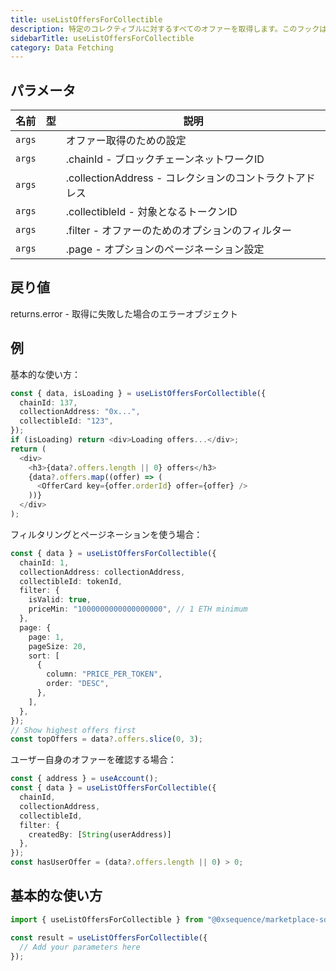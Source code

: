 ```yaml
---
title: useListOffersForCollectible
description: 特定のコレクティブルに対するすべてのオファーを取得します。このフックは、特定のコレクティブルに対して出されたアクティブなオファーの一覧を取得し、価格・有効期限・作成者情報などの詳細を含みます。必要に応じてフィルタリングやページネーションも可能です。
sidebarTitle: useListOffersForCollectible
category: Data Fetching
---
```


## パラメータ

| 名前     | 型 | 説明                                     |
| ------ | - | -------------------------------------- |
| `args` |   | オファー取得のための設定                           |
| `args` |   | .chainId - ブロックチェーンネットワークID            |
| `args` |   | .collectionAddress - コレクションのコントラクトアドレス |
| `args` |   | .collectibleId - 対象となるトークンID           |
| `args` |   | .filter - オファーのためのオプションのフィルター          |
| `args` |   | .page - オプションのページネーション設定               |

## 戻り値
returns.error - 取得に失敗した場合のエラーオブジェクト

## 例
基本的な使い方：

```typescript
const { data, isLoading } = useListOffersForCollectible({
  chainId: 137,
  collectionAddress: "0x...",
  collectibleId: "123",
});
if (isLoading) return <div>Loading offers...</div>;
return (
  <div>
    <h3>{data?.offers.length || 0} offers</h3>
    {data?.offers.map((offer) => (
      <OfferCard key={offer.orderId} offer={offer} />
    ))}
  </div>
);
```

フィルタリングとページネーションを使う場合：

```typescript
const { data } = useListOffersForCollectible({
  chainId: 1,
  collectionAddress: collectionAddress,
  collectibleId: tokenId,
  filter: {
    isValid: true,
    priceMin: "1000000000000000000", // 1 ETH minimum
  },
  page: {
    page: 1,
    pageSize: 20,
    sort: [
      {
        column: "PRICE_PER_TOKEN",
        order: "DESC",
      },
    ],
  },
});
// Show highest offers first
const topOffers = data?.offers.slice(0, 3);
```

ユーザー自身のオファーを確認する場合：

```typescript
const { address } = useAccount();
const { data } = useListOffersForCollectible({
  chainId,
  collectionAddress,
  collectibleId,
  filter: {
    createdBy: [String(userAddress)]
  },
});
const hasUserOffer = (data?.offers.length || 0) > 0;
```

## 基本的な使い方

```typescript
import { useListOffersForCollectible } from "@0xsequence/marketplace-sdk/react/hooks";

const result = useListOffersForCollectible({
  // Add your parameters here
});
```